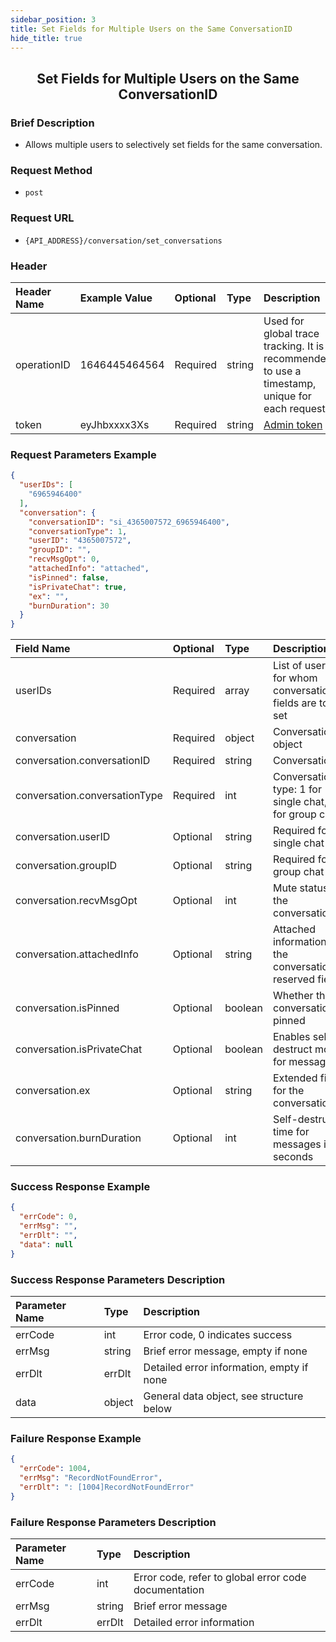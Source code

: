 ```yaml
---
sidebar_position: 3
title: Set Fields for Multiple Users on the Same ConversationID
hide_title: true
---
```


<center>

## Set Fields for Multiple Users on the Same ConversationID

</center>

### Brief Description
- Allows multiple users to selectively set fields for the same conversation.

### Request Method
- `post` 

### Request URL
- `{API_ADDRESS}/conversation/set_conversations` 


### Header
| Header Name | Example Value    | Optional | Type   | Description                                                                 |
|:------------|:-----------------|:---------|:-------|:---------------------------------------------------------------------------|
| operationID | 1646445464564    | Required | string | Used for global trace tracking. It is recommended to use a timestamp, unique for each request |
| token       | eyJhbxxxx3Xs     | Required | string | [Admin token](/restapi/apis/authenticationManagement/getAdminToken.mdx) |

### Request Parameters Example

```json
{
  "userIDs": [
    "6965946400"
  ],
  "conversation": {
    "conversationID": "si_4365007572_6965946400",
    "conversationType": 1,
    "userID": "4365007572",
    "groupID": "",
    "recvMsgOpt": 0,
    "attachedInfo": "attached",
    "isPinned": false,
    "isPrivateChat": true,
    "ex": "",
    "burnDuration": 30
  }
}
```

| Field Name                       | Optional | Type    | Description                                                     |
|:---------------------------------|:---------|:--------|:----------------------------------------------------------------|
| userIDs                          | Required | array   | List of user IDs for whom conversation fields are to be set     |
| conversation                     | Required | object  | Conversation object                                             |
| conversation.conversationID      | Required | string  | ConversationID                                                 |
| conversation.conversationType    | Required | int     | Conversation type: 1 for single chat, 3 for group chat          |
| conversation.userID              | Optional | string  | Required for single chat                                        |
| conversation.groupID             | Optional | string  | Required for group chat                                         |
| conversation.recvMsgOpt          | Optional | int     | Mute status for the conversation                                |
| conversation.attachedInfo        | Optional | string  | Attached information for the conversation, reserved field       |
| conversation.isPinned            | Optional | boolean | Whether the conversation is pinned                              |
| conversation.isPrivateChat       | Optional | boolean | Enables self-destruct mode for messages                         |
| conversation.ex                  | Optional | string  | Extended field for the conversation                             |
| conversation.burnDuration        | Optional | int     | Self-destruct time for messages in seconds                      |

### Success Response Example

```json
{
  "errCode": 0,
  "errMsg": "",
  "errDlt": "",
  "data": null
}
```

### Success Response Parameters Description

| Parameter Name | Type   | Description                                |
|:---------------|:-------|:-------------------------------------------|
| errCode        | int    | Error code, 0 indicates success            |
| errMsg         | string | Brief error message, empty if none         |
| errDlt         | errDlt | Detailed error information, empty if none  |
| data           | object | General data object, see structure below   |

### Failure Response Example

```json
{
  "errCode": 1004,
  "errMsg": "RecordNotFoundError",
  "errDlt": ": [1004]RecordNotFoundError"
}
```

### Failure Response Parameters Description

| Parameter Name | Type   | Description                                      |
|:---------------|:-------|:-------------------------------------------------|
| errCode        | int    | Error code, refer to global error code documentation |
| errMsg         | string | Brief error message                              |
| errDlt         | errDlt | Detailed error information                       |
